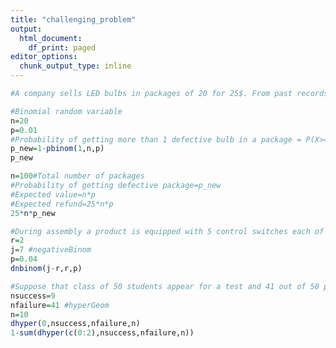 ---
title: "challenging_problem"
output:
  html_document:
    df_print: paged
editor_options:
  chunk_output_type: inline
---
```{r}
#A company sells LED bulbs in packages of 20 for 25$. From past records it knows that a bulb will be defective with probability 0.01. The comapany gives full refund if a customer finds more than 1 defective bulb in a pack. If company sells 100 packs how much should it expect to refund?

#Binomial random variable
n=20
p=0.01
#Probability of getting more than 1 defective bulb in a package = P(X>=2) or 1-P(X<2)
p_new=1-pbinom(1,n,p)
p_new
```

```{r}
n=100#Total number of packages
#Probability of getting defective package=p_new
#Expected value=n*p
#Expected refund=25*n*p
25*n*p_new
```

```{r}
#During assembly a product is equipped with 5 control switches each of which has probability of 0.04 being defective. What is the probability that 2 defective switches encountered before 5 non defective?
r=2
j=7 #negativeBinom
p=0.04 
dnbinom(j-r,r,p)
```

```{r}
#Suppose that class of 50 students appear for a test and 41 out of 50 passed the test while the remaining 9 students have failed the test. Find the probability that in a group of 10 students selected at random none of them have failed the test and atleast 3 students have failed the test
nsuccess=9
nfailure=41 #hyperGeom
n=10
dhyper(0,nsuccess,nfailure,n)
1-sum(dhyper(c(0:2),nsuccess,nfailure,n))
```
